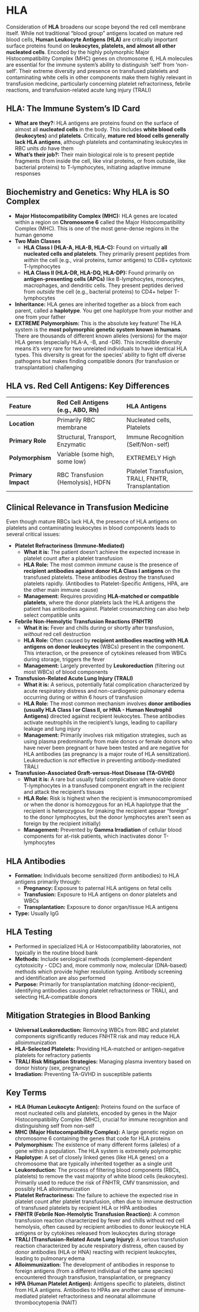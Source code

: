 # HLA {-}

Consideration of **HLA** broadens our scope beyond the red cell membrane itself. While not traditional "blood group" antigens located on mature red blood cells, **Human Leukocyte Antigens (HLA)** are critically important surface proteins found on **leukocytes, platelets, and almost all other nucleated cells**. Encoded by the highly polymorphic Major Histocompatibility Complex (MHC) genes on chromosome 6, HLA molecules are essential for the immune system's ability to distinguish 'self' from 'non-self'. Their extreme diversity and presence on transfused platelets and contaminating white cells in other components make them highly relevant in transfusion medicine, particularly concerning platelet refractoriness, febrile reactions, and transfusion-related acute lung injury (TRALI)

## **HLA: The Immune System's ID Card** {-}

*   **What are they?:** HLA antigens are proteins found on the surface of almost all **nucleated cells** in the body. This includes **white blood cells (leukocytes)** and **platelets**. Critically, **mature red blood cells generally lack HLA antigens**, although platelets and contaminating leukocytes in RBC units *do* have them
*   **What's their job?:** Their main biological role is to present peptide fragments (from inside the cell, like viral proteins, or from outside, like bacterial proteins) to T-lymphocytes, initiating adaptive immune responses

## **Biochemistry and Genetics: Why HLA is SO Complex** {-}

*   **Major Histocompatibility Complex (MHC):** HLA genes are located within a region on **Chromosome 6** called the Major Histocompatibility Complex (MHC). This is one of the most gene-dense regions in the human genome
*   **Two Main Classes**
    *   **HLA Class I (HLA-A, HLA-B, HLA-C):** Found on virtually **all nucleated cells and platelets**. They primarily present peptides from *within* the cell (e.g., viral proteins, tumor antigens) to CD8+ cytotoxic T-lymphocytes
    *   **HLA Class II (HLA-DR, HLA-DQ, HLA-DP):** Found primarily on **antigen-presenting cells (APCs)** like B-lymphocytes, monocytes, macrophages, and dendritic cells. They present peptides derived from *outside* the cell (e.g., bacterial proteins) to CD4+ helper T-lymphocytes
*   **Inheritance:** HLA genes are inherited together as a block from each parent, called a **haplotype**. You get one haplotype from your mother and one from your father
*   **EXTREME Polymorphism:** This is the absolute key feature! The HLA system is the **most polymorphic genetic system known in humans**. There are thousands of different known alleles (versions) for the major HLA genes (especially HLA-A, -B, and -DR). This incredible diversity means it's very rare for two unrelated individuals to have identical HLA types. This diversity is great for the species' ability to fight off diverse pathogens but makes finding compatible donors (for transfusion or transplantation) challenging

## **HLA vs. Red Cell Antigens: Key Differences** {-}

| Feature           | Red Cell Antigens (e.g., ABO, Rh) | HLA Antigens                     |
| :---------------- | :-------------------------------- | :------------------------------- |
| **Location**      | Primarily RBC membrane            | Nucleated cells, Platelets       |
| **Primary Role**  | Structural, Transport, Enzymatic  | Immune Recognition (Self/Non-self) |
| **Polymorphism**  | Variable (some high, some low)    | EXTREMELY High                   |
| **Primary Impact**| RBC Transfusion (Hemolysis), HDFN | Platelet Transfusion, TRALI, FNHTR, Transplantation |

## **Clinical Relevance in Transfusion Medicine** {-}

Even though mature RBCs lack HLA, the presence of HLA antigens on platelets and contaminating leukocytes in blood components leads to several critical issues:

*   **Platelet Refractoriness (Immune-Mediated)**
    *   **What it is:** The patient doesn't achieve the expected increase in platelet count after a platelet transfusion
    *   **HLA Role:** The most common *immune* cause is the presence of **recipient antibodies against donor HLA Class I antigens** on the transfused platelets. These antibodies destroy the transfused platelets rapidly. (Antibodies to Platelet-Specific Antigens, HPA, are the other main immune cause)
    *   **Management:** Requires providing **HLA-matched or compatible platelets**, where the donor platelets lack the HLA antigens the patient has antibodies against. Platelet crossmatching can also help select compatible units

*   **Febrile Non-Hemolytic Transfusion Reactions (FNHTR)**
    *   **What it is:** Fever and chills during or shortly after transfusion, *without* red cell destruction
    *   **HLA Role:** Often caused by **recipient antibodies reacting with HLA antigens on donor leukocytes** (WBCs) present in the component. This interaction, or the presence of cytokines released from WBCs during storage, triggers the fever
    *   **Management:** Largely prevented by **Leukoreduction** (filtering out most WBCs) of blood components

*   **Transfusion-Related Acute Lung Injury (TRALI)**
    *   **What it is:** A serious, potentially fatal complication characterized by acute respiratory distress and non-cardiogenic pulmonary edema occurring during or within 6 hours of transfusion
    *   **HLA Role:** The most common mechanism involves **donor antibodies (usually HLA Class I or Class II, or HNA - Human Neutrophil Antigens)** directed against recipient leukocytes. These antibodies activate neutrophils in the recipient's lungs, leading to capillary leakage and lung injury
    *   **Management:** Primarily involves risk mitigation strategies, such as using plasma predominantly from male donors or female donors who have never been pregnant or have been tested and are negative for HLA antibodies (as pregnancy is a major route of HLA sensitization). Leukoreduction is *not* effective in preventing antibody-mediated TRALI

*   **Transfusion-Associated Graft-versus-Host Disease (TA-GVHD)**
    *   **What it is:** A rare but usually fatal complication where viable donor T-lymphocytes in a transfused component engraft in the recipient and attack the recipient's tissues
    *   **HLA Role:** Risk is highest when the recipient is immunocompromised or when the donor is homozygous for an HLA haplotype that the recipient is heterozygous for (making the recipient appear "foreign" to the donor lymphocytes, but the donor lymphocytes aren't seen as foreign by the recipient initially)
    *   **Management:** Prevented by **Gamma Irradiation** of cellular blood components for at-risk patients, which inactivates donor T-lymphocytes

## **HLA Antibodies** {-}

*   **Formation:** Individuals become sensitized (form antibodies) to HLA antigens primarily through:
    *   **Pregnancy:** Exposure to paternal HLA antigens on fetal cells
    *   **Transfusion:** Exposure to HLA antigens on donor platelets and WBCs
    *   **Transplantation:** Exposure to donor organ/tissue HLA antigens
*   **Type:** Usually IgG

## **HLA Testing** {-}

*   Performed in specialized HLA or Histocompatibility laboratories, not typically in the routine blood bank
*   **Methods:** Include serological methods (complement-dependent cytotoxicity - CDC) and, more commonly now, molecular (DNA-based) methods which provide higher resolution typing. Antibody screening and identification are also performed
*   **Purpose:** Primarily for transplantation matching (donor-recipient), identifying antibodies causing platelet refractoriness or TRALI, and selecting HLA-compatible donors

## **Mitigation Strategies in Blood Banking** {-}

*   **Universal Leukoreduction:** Removing WBCs from RBC and platelet components significantly reduces FNHTR risk and may reduce HLA alloimmunization
*   **HLA-Selected Platelets:** Providing HLA-matched or antigen-negative platelets for refractory patients
*   **TRALI Risk Mitigation Strategies:** Managing plasma inventory based on donor history (sex, pregnancy)
*   **Irradiation:** Preventing TA-GVHD in susceptible patients

## **Key Terms** {-}

*   **HLA (Human Leukocyte Antigen):** Proteins found on the surface of most nucleated cells and platelets, encoded by genes in the Major Histocompatibility Complex (MHC), crucial for immune recognition and distinguishing self from non-self
*   **MHC (Major Histocompatibility Complex):** A large genetic region on chromosome 6 containing the genes that code for HLA proteins
*   **Polymorphism:** The existence of many different forms (alleles) of a gene within a population. The HLA system is extremely polymorphic
*   **Haplotype:** A set of closely linked genes (like HLA genes) on a chromosome that are typically inherited together as a single unit
*   **Leukoreduction:** The process of filtering blood components (RBCs, platelets) to remove the vast majority of white blood cells (leukocytes). Primarily used to reduce the risk of FNHTR, CMV transmission, and possibly HLA alloimmunization
*   **Platelet Refractoriness:** The failure to achieve the expected rise in platelet count after platelet transfusion, often due to immune destruction of transfused platelets by recipient HLA or HPA antibodies
*   **FNHTR (Febrile Non-Hemolytic Transfusion Reaction):** A common transfusion reaction characterized by fever and chills without red cell hemolysis, often caused by recipient antibodies to donor leukocyte HLA antigens or by cytokines released from leukocytes during storage
*   **TRALI (Transfusion-Related Acute Lung Injury):** A serious transfusion reaction characterized by acute respiratory distress, often caused by donor antibodies (HLA or HNA) reacting with recipient leukocytes, leading to pulmonary edema
*   **Alloimmunization:** The development of antibodies in response to foreign antigens (from a different individual of the same species) encountered through transfusion, transplantation, or pregnancy
*   **HPA (Human Platelet Antigen):** Antigens specific to platelets, distinct from HLA antigens. Antibodies to HPAs are another cause of immune-mediated platelet refractoriness and neonatal alloimmune thrombocytopenia (NAIT)
